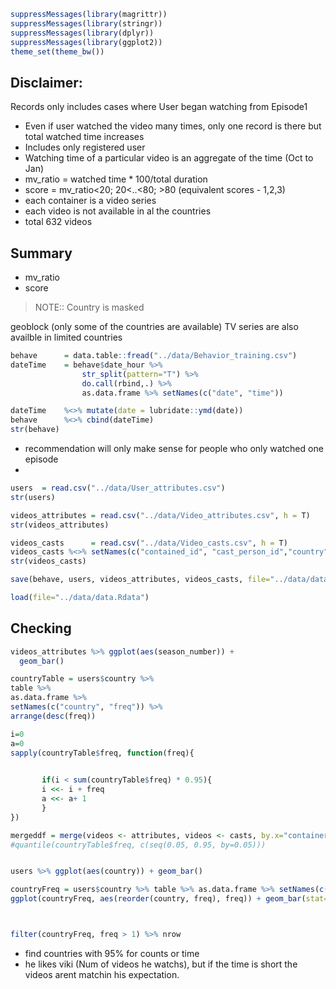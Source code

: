 ```r
suppressMessages(library(magrittr))
suppressMessages(library(stringr))
suppressMessages(library(dplyr))
suppressMessages(library(ggplot2))
theme_set(theme_bw())
```

## Disclaimer: 
Records only includes cases where User began watching from Episode1

- Even if user watched the video many times, only one record is there but total watched time increases
- Includes only registered user
- Watching time of a particular video is an aggregate of the time (Oct to Jan)
- mv_ratio = watched time * 100/total duration
- score = mv_ratio<20; 20<..<80; >80 (equivalent scores - 1,2,3)
- each container is a video series
- each video is not available in al the countries
- total 632 videos

## Summary

* mv_ratio 
* score

>NOTE:: Country is masked

geoblock (only some of the countries are available)
TV series are also availble in limited countries

```r
behave      = data.table::fread("../data/Behavior_training.csv")
dateTime    = behave$date_hour %>% 
                str_split(pattern="T") %>% 
                do.call(rbind,.) %>% 
                as.data.frame %>% setNames(c("date", "time"))

dateTime    %<>% mutate(date = lubridate::ymd(date))
behave      %<>% cbind(dateTime)
str(behave)
```

* recommendation will only make sense for people who only watched one episode
* 



```r
users  = read.csv("../data/User_attributes.csv")
str(users)
```

```r
videos_attributes = read.csv("../data/Video_attributes.csv", h = T)
str(videos_attributes)

videos_casts      = read.csv("../data/Video_casts.csv", h = T)
videos_casts %<>% setNames(c("contained_id", "cast_person_id","country", "casts_gender"))
str(videos_casts)
```

```r
save(behave, users, videos_attributes, videos_casts, file="../data/data.Rdata")
```

```r
load(file="../data/data.Rdata")
```

## Checking

```r
videos_attributes %>% ggplot(aes(season_number)) + 
  geom_bar()
```

```r
countryTable = users$country %>% 
table %>% 
as.data.frame %>% 
setNames(c("country", "freq")) %>% 
arrange(desc(freq))

i=0
a=0
sapply(countryTable$freq, function(freq){

       
       if(i < sum(countryTable$freq) * 0.95){
       i <<- i + freq
       a <<- a+ 1
       }
})

mergeddf = merge(videos <- attributes, videos <- casts, by.x="container_id", by.y="contained_id", all=T)
#quantile(countryTable$freq, c(seq(0.05, 0.95, by=0.05)))


users %>% ggplot(aes(country)) + geom_bar()

countryFreq = users$country %>% table %>% as.data.frame %>% setNames(c("country", "freq"))
ggplot(countryFreq, aes(reorder(country, freq), freq)) + geom_bar(stat="identity") + scale_y_log10()



filter(countryFreq, freq > 1) %>% nrow
```

* find countries with 95% for counts or time 
* he likes viki (Num of videos he watchs), but if the time is short the videos arent matchin his expectation. 
